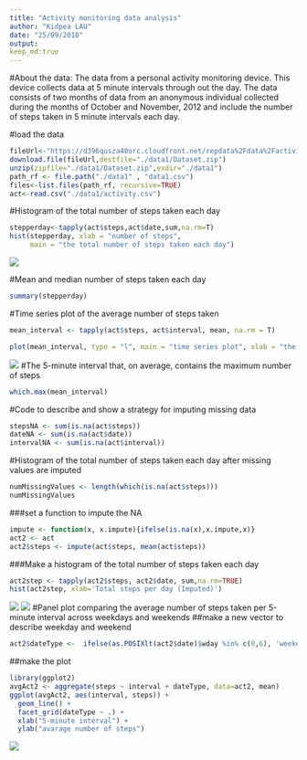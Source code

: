 ---
title: "Activity monitoring data analysis"
author: "Kidpea LAU"
date: "25/09/2018"
output:
keep_md:true
---
#About the data:
The data from a personal activity monitoring device. This device collects data at 5 minute intervals through out the day. The data consists of two months of data from an anonymous individual collected during the months of October and November, 2012 and include the number of steps taken in 5 minute intervals each day.

#load the data

```{r simulatedata,echo=TRUE}
fileUrl<-"https://d396qusza40orc.cloudfront.net/repdata%2Fdata%2Factivity.zip"
download.file(fileUrl,destfile="./data1/Dataset.zip")
unzip(zipfile="./data1/Dataset.zip",exdir="./data1")
path_rf <- file.path("./data1" , "data1.csv")
files<-list.files(path_rf, recursive=TRUE)
act<-read.csv("./data1/activity.csv")
```

#Histogram of the total number of steps taken each day
```{r echo=TRUE}
stepperday<-tapply(act$steps,act$date,sum,na.rm=T)
hist(stepperday, xlab = "number of steps",
     main = "the total number of steps taken each day")
```
![](instructions_fig/1.png)<!-- -->

#Mean and median number of steps taken each day
```{r echo=TRUE}
summary(stepperday)
```

#Time series plot of the average number of steps taken
```{r echo=TRUE}
mean_interval <- tapply(act$steps, act$interval, mean, na.rm = T)

plot(mean_interval, type = "l", main = "time series plot", xlab = "the 5-minute interval", ylab = "the average number of steps")
```
![](instructions_fig/2.png)<!-- -->
#The 5-minute interval that, on average, contains the maximum number of steps
```{r echo=TRUE}
which.max(mean_interval)
```

#Code to describe and show a strategy for imputing missing data
```{r echo=TRUE}
stepsNA <- sum(is.na(act$steps))
dateNA <- sum(is.na(act$date))
intervalNA <- sum(is.na(act$interval))
```

#Histogram of the total number of steps taken each day after missing values are imputed
```{r echo=TRUE}
numMissingValues <- length(which(is.na(act$steps)))
numMissingValues
```
###set a function to impute the NA
```{r echo=TRUE}
impute <- function(x, x.impute){ifelse(is.na(x),x.impute,x)}
act2 <- act
act2$steps <- impute(act$steps, mean(act$steps))
```
###Make a histogram of the total number of steps taken each day
```{r echo=TRUE}
act2step <- tapply(act2$steps, act2$date, sum,na.rm=TRUE)
hist(act2step, xlab='Total steps per day (Imputed)')
```
![](instructions_fig/3.png)<!-- -->
![](PA1_template_files/figure-html/unnamed-chunk-2-1.png)<!-- -->
#Panel plot comparing the average number of steps taken per 5-minute interval across weekdays and weekends
##make a new vector to describe weekday and weekend
```{r echo=TRUE}
act2$dateType <-  ifelse(as.POSIXlt(act2$date)$wday %in% c(0,6), 'weekend', 'weekday')
```
##make the plot
```{r scatterplot, echo=TRUE, fig.height=4, fig.show=T}
library(ggplot2)
avgAct2 <- aggregate(steps ~ interval + dateType, data=act2, mean)
ggplot(avgAct2, aes(interval, steps)) + 
  geom_line() + 
  facet_grid(dateType ~ .) +
  xlab("5-minute interval") + 
  ylab("avarage number of steps")
```
![](instructions_fig/4.png)<!-- -->
